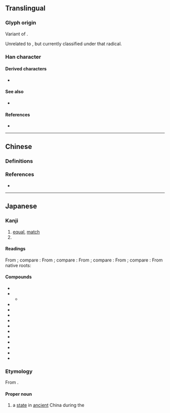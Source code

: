 {{also|齊|齐}}
{{character info}}
{{character info|⻫}}
==Translingual==
{{Han simplified forms|齊|斉|齐}}

===Glyph origin===
Variant of {{m|mul|齊}}.

Unrelated to {{m|mul|文}}, but currently classified under that radical.

===Han character===
{{Han char|rn=210|rad=斉|as=00|sn=8|four=|canj=YKSL|ids=⿵齐二}}

====Derived characters====
* {{l|mul|[[㑪]], [[㨈]], [[済]], [[𦜝]], [[緕]], [[剤]], [[萕]], [[𪯼]]}}

====See also====
* {{l|mul|斎}}

====References====
* {{Han ref|kx=0477.011|dkj=13454|dj=0834.050|hdz=32170.040|uh=6589|ud=25993}}

----

==Chinese==

===Definitions===
{{zh-see|齊|rocsv}}

===References===
* {{R:twedu|A04794-005}}

----

==Japanese==
{{ja-kanji forms|斉|齊}}

===Kanji===
{{ja-kanji|grade=c|rs=文04|kyu=齊}}

# [[equal]], [[match]]
# {{w|Qi (state)|Qi}}

====Readings====
From {{der|ja|ltc|-}} {{ltc-l|齊|id=1}}; compare {{cog|cmn|齊|tr=qí}}:
{{ja-readings
|goon=ざい
|kanon=せい
}}
From {{der|ja|ltc|-}} {{ltc-l|齊|id=2}}; compare {{cog|cmn|齊|tr=jì}}:
{{ja-readings
|goon=ざい
|kanon=せい
}}
From {{der|ja|ltc|-}} {{ltc-l|齊|tr=t͡ʃˠɛi}}<!--齋-->; compare {{cog|cmn|齊|tr=zhāi}}:
{{ja-readings
|goon=せ
|kanon=さい
}}
From {{der|ja|ltc|-}}; compare {{cog|cmn|齊|tr=zī}}:
{{ja-readings
|goon=し
|kanon=し
}}
From native {{w|Japanese_language|Japanese}} roots:
{{ja-readings
|kun=そろ-う<そろ-ふ, そろ-える<そろ-へる, ととの-う<ととの-ふ, ととの-える<ととの-へる, ひと-し.い
|nanori=きよ, ただ, ただし, とき, とし, なお<なほ, なり, ひとし, まさ, むね, よし
}}

====Compounds====
{{der-top|Compounds}}
* {{ja-r|斉%一|せい%いつ}}
* {{ja-r|斉%家|せい%か}}
** {{ja-r|修身 斉%家|しゅうしん せい%か}}
* {{ja-r|斉%唱|せい%しょう}}
* {{ja-r|斉%整|せい%せい}}
* {{ja-r|斉%東野人|せい%とうやじん}}
* {{ja-r|一%斉|いっ%せい}}
* {{ja-r|姜%斉|^きょう%せい}}
* {{ja-r|均%斉|きん%せい}}
* {{ja-r|整%斉|せい%せい}}
* {{ja-r|田%斉|^でん%せい}}
* {{ja-r|南%斉|^なん%せい}}
* {{ja-r|北%斉|^ほく%せい}}
* {{ja-r|烏魯木斉|^ウルムチ}}
{{der-bottom}}

===Etymology===
{{ja-kanjitab|yomi=kanon|せい}}

From {{der|ja|ltc|sort=|-}} {{ltc-l|齊|id=1}}.

====Proper noun====
{{ja-pos|proper|kyu=齊|せい}}

# {{lb|ja|sort=せい|historical}} a [[state]] in [[ancient]] China during the {{w|Zhou dynasty}}

[[Category:CJKV radicals| ]]